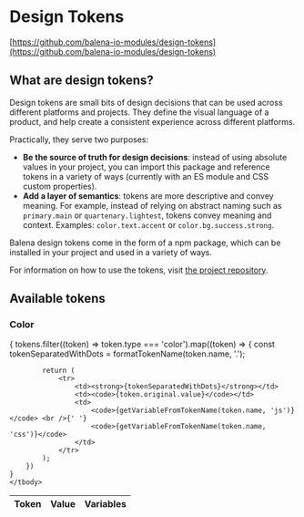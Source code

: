 
<Meta title="Design System / Foundations / Design Tokens" />

# Design Tokens

[https://github.com/balena-io-modules/design-tokens](https://github.com/balena-io-modules/design-tokens)

## What are design tokens?

Design tokens are small bits of design decisions that can be used across different platforms and projects. They define the visual language of a product, and help create a consistent experience across different platforms.

Practically, they serve two purposes:
* **Be the source of truth for design decisions**: instead of using absolute values in your project, you can import this package and reference tokens in a variety of ways (currently with an ES module and CSS custom properties).
* **Add a layer of semantics**: tokens are more descriptive and convey meaning. For example, instead of relying on abstract naming such as `primary.main` or `quartenary.lightest`, tokens convey meaning and context. Examples: `color.text.accent` or `color.bg.success.strong`.

Balena design tokens come in the form of a npm package, which can be installed in your project and used in a variety of ways.

For information on how to use the tokens, visit [the project repository](https://github.com/balena-io-modules/design-tokens).

## Available tokens

### Color

<table style={{ width: '100%' }}>
	<thead>
	<tr>
			<th>Token</th>
			<th>Value</th>
			<th>Variables</th>
	</tr>
	</thead>
	<tbody>
	{
		tokens.filter((token) => token.type === 'color').map((token) => {
			const tokenSeparatedWithDots = formatTokenName(token.name, '.');
			
			return (
				<tr>
					<td><strong>{tokenSeparatedWithDots}</strong></td>
					<td><code>{token.original.value}</code></td>
					<td>
						<code>{getVariableFromTokenName(token.name, 'js')}</code> <br />{' '}
						<code>{getVariableFromTokenName(token.name, 'css')}</code>
					</td>
				</tr>
			);
		})
	}
	</tbody>
</table> 